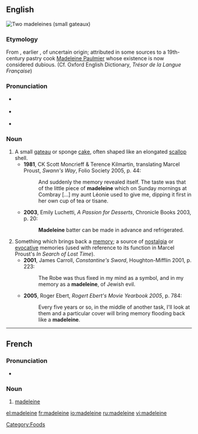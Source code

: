{{was wotd|2008|May|6}}
{{also|Madeleine}}
==English==
[[Image:Madeleines de Commercy.jpg|thumb|Two madeleines (small gateaux)]]
{{wikipedia}}

===Etymology===
From {{etyl|fr}} {{term|madeleine|lang=fr}}, earlier {{term|gâteau à la Madeleine}}, of uncertain origin; attributed in some sources to a 19th-century pastry cook [[w:Madeleine Paulmier|Madeleine Paulmier]] whose existence is now considered dubious.  (Cf. Oxford English Dictionary, ''Trésor de la Langue Française'')

===Pronunciation===
* {{a|UK}} {{IPA|/ˈmadəlɪn/|/madˈlɛn/}}
* {{a|US}} {{IPA|/ˈmædəlɪn/}}
* {{audio|en-us-madeleine.ogg|Audio (US)}}

===Noun===
{{en-noun}}

# A small [[gateau]] or sponge [[cake]], often shaped like an elongated [[scallop]] shell.
#* '''1981''', CK Scott Moncrieff & Terence Kilmartin, translating Marcel Proust, ''Swann's Way'', Folio Society 2005, p. 44:
#*: And suddenly the memory revealed itself.  The taste was that of the little piece of '''madeleine''' which on Sunday mornings at Combray [...] my aunt Léonie used to give me, dipping it first in her own cup of tea or tisane.
#* '''2003''', Emily Luchetti, ''A Passion for Desserts'', Chronicle Books 2003, p. 20:
#*: '''Madeleine''' batter can be made in advance and refrigerated.
# Something which brings back a [[memory]]; a source of [[nostalgia]] or [[evocative]] memories (used with reference to its function in Marcel Proust's ''In Search of Lost Time'').
#* '''2001''', James Carroll, ''Constantine's Sword'', Houghton-Mifflin 2001, p. 223:
#*: The Robe was thus fixed in my mind as a symbol, and in my memory as a '''madeleine''', of Jewish evil.
#* '''2005''', Roger Ebert, ''Rogert Ebert's Movie Yearbook 2005'', p. 784:
#*: Every five years or so, in the middle of another task, I'll look at them and a particular cover will bring memory flooding back like a '''madeleine'''.

[[Category:Foods]]

----

==French==

===Pronunciation===
* {{IPA|/madlɛn/|lang=fr}}

===Noun===
{{fr-noun|f}}

# {{context|culinary|lang=fr}} [[#English|madeleine]]

[[el:madeleine]]
[[fr:madeleine]]
[[io:madeleine]]
[[ru:madeleine]]
[[vi:madeleine]]